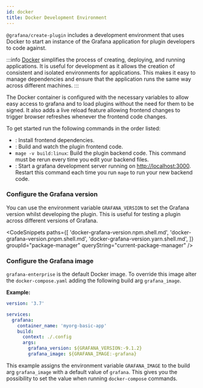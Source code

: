 ```yaml
---
id: docker
title: Docker Development Environment
---
```


`@grafana/create-plugin` includes a development environment that uses Docker to start an instance of the Grafana application for plugin developers to code against.

:::info
[Docker](https://docs.docker.com/get-docker/) simplifies the process of creating, deploying, and running applications. It is useful for development as it allows the creation of consistent and isolated environments for applications. This makes it easy to manage dependencies and ensure that the application runs the same way across different machines.
:::

The Docker container is configured with the necessary variables to allow easy access to grafana and to load plugins without the need for them to be signed. It also adds a live reload feature allowing frontend changes to trigger browser refreshes whenever the frontend code changes.

To get started run the following commands in the order listed:

- <SyncCommand cmd="install" />: Install frontend dependencies.
- <SyncCommand cmd="run dev" />: Build and watch the plugin frontend code.
- `mage -v build:linux`: Build the plugin backend code. This command must be rerun every time you edit your backend files.
- <SyncCommand cmd="run server" />: Start a grafana development server running on
  [http://localhost:3000](http://localhost:3000). Restart this command each time you run `mage` to run your new backend
  code.

### Configure the Grafana version

You can use the environment variable `GRAFANA_VERSION` to set the Grafana version whilst developing the plugin. This is useful for testing a plugin across different versions of Grafana.

<CodeSnippets
  paths={[
    'docker-grafana-version.npm.shell.md',
    'docker-grafana-version.pnpm.shell.md',
    'docker-grafana-version.yarn.shell.md',
  ]}
  groupId="package-manager"
  queryString="current-package-manager"
/>

### Configure the Grafana image

`grafana-enterprise` is the default Docker image. To override this image alter the `docker-compose.yaml` adding the following build arg `grafana_image`.

**Example:**

```yaml
version: '3.7'

services:
  grafana:
    container_name: 'myorg-basic-app'
    build:
      context: ./.config
      args:
        grafana_version: ${GRAFANA_VERSION:-9.1.2}
        grafana_image: ${GRAFANA_IMAGE:-grafana}
```

This example assigns the environment variable `GRAFANA_IMAGE` to the build arg `grafana_image` with a default value of `grafana`. This gives you the possibility to set the value when running `docker-compose` commands.
